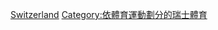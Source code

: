 {{Commons category|Figure skating in Switzerland}}
[[Category:各国花样滑冰|Switzerland]]
[[Category:依體育運動劃分的瑞士體育|Category:依體育運動劃分的瑞士體育]]